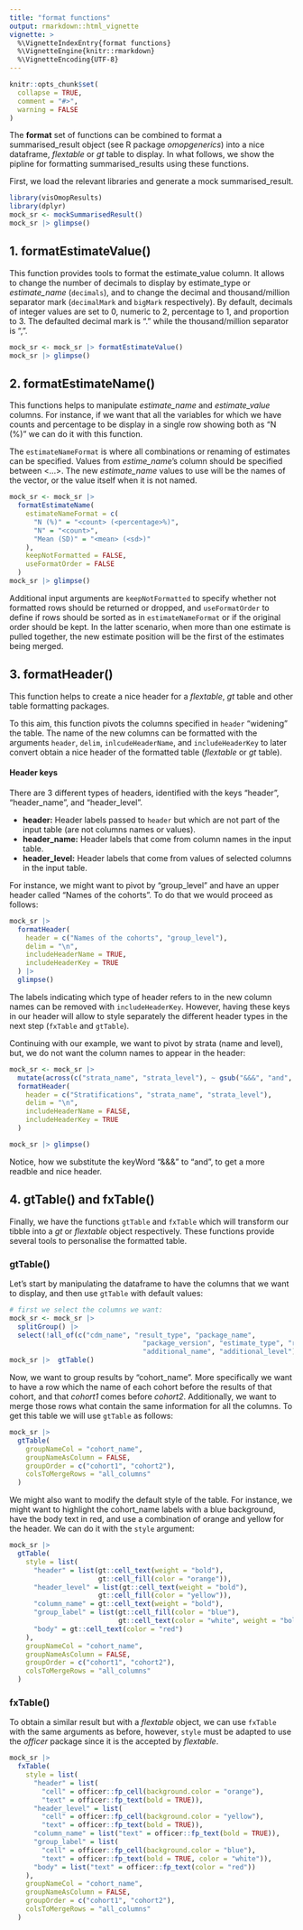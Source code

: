 ```yaml
---
title: "format functions"
output: rmarkdown::html_vignette
vignette: >
  %\VignetteIndexEntry{format functions}
  %\VignetteEngine{knitr::rmarkdown}
  %\VignetteEncoding{UTF-8}
---
```


```r
knitr::opts_chunk$set(
  collapse = TRUE,
  comment = "#>",
  warning = FALSE
)
```

The **format** set of functions can be combined to format a summarised_result object (see R package *omopgenerics*) into a nice dataframe, *flextable* or *gt* table to display. In what follows, we show the pipline for formatting summarised_results using these functions.

First, we load the relevant libraries and generate a mock summarised_result.

```r
library(visOmopResults)
library(dplyr)
mock_sr <- mockSummarisedResult()
mock_sr |> glimpse()
```

## 1. formatEstimateValue()
This function provides tools to format the estimate_value column. It allows to change the number of decimals to display by estimate_type or *estimate_name* (`decimals`), and to change the decimal and thousand/million separator mark (`decimalMark` and `bigMark` respectively). By default,
decimals of integer values are set to 0, numeric to 2, percentage to 1, and proportion to 3. The defaulted decimal mark is "." while the thousand/million separator is ",".

```r
mock_sr <- mock_sr |> formatEstimateValue()
mock_sr |> glimpse()
```

## 2. formatEstimateName()
This functions helps to manipulate *estimate_name* and *estimate_value* columns. For instance, if we want that all the variables for which we have counts and percentage to be display in a single row showing both as "N (%)" we can do it with this function. 

The `estimateNameFormat` is where all combinations or renaming of estimates can be specified. Values from *estime_name*'s column should be specified between <...>. The new *estimate_name* values to use will be the names of the vector, or the value itself when it is not named. 

```r
mock_sr <- mock_sr |> 
  formatEstimateName(
    estimateNameFormat = c(
      "N (%)" = "<count> (<percentage>%)", 
      "N" = "<count>",
      "Mean (SD)" = "<mean> (<sd>)"
    ),
    keepNotFormatted = FALSE,
    useFormatOrder = FALSE
  )
mock_sr |> glimpse()
```

Additional input arguments are `keepNotFormatted` to specify whether not formatted rows should be returned or dropped, and `useFormatOrder` to define if rows should be sorted as in `estimateNameFormat` or if the original order should be kept. In the latter scenario, when more than one estimate is pulled together, the new estimate position will be the first of the estimates being merged.



## 3. formatHeader()

This function helps to create a nice header for a *flextable*, *gt* table and other table formatting packages.

To this aim, this function pivots the columns specified in `header` "widening" the table.  The name of the new columns can be formatted with the arguments `header`, `delim`, `inlcudeHeaderName`, and `includeHeaderKey` to later convert obtain a nice header of the formatted table (*flextable* or *gt* table).

#### Header keys

There are 3 different types of headers, identified with the keys "header", "header_name", and "header_level".

- **header:** Header labels passed to `header` but which are not part of the input table (are not columns names or values).
- **header_name:** Header labels that come from column names in the input table.
- **header_level:** Header labels that come from values of selected columns in the input table.

For instance, we might want to pivot by "group_level" and have an upper header called "Names of the cohorts". To do that we would proceed as follows:

```r
mock_sr |>
  formatHeader(
    header = c("Names of the cohorts", "group_level"),
    delim = "\n",
    includeHeaderName = TRUE,
    includeHeaderKey = TRUE
  ) |>
  glimpse()
```

The labels indicating which type of header refers to in the new column names can be removed with `includeHeaderKey`. However, having these keys in our header will allow to style separately the different header types in the next step (`fxTable` and `gtTable`).

Continuing with our example, we want to pivot by strata (name and level), but, we do not want the column names to appear in the header:

```r
mock_sr <- mock_sr |>
  mutate(across(c("strata_name", "strata_level"), ~ gsub("&&&", "and", .x))) |>
  formatHeader(
    header = c("Stratifications", "strata_name", "strata_level"),
    delim = "\n",
    includeHeaderName = FALSE,
    includeHeaderKey = TRUE
  ) 

mock_sr |> glimpse()
```

Notice, how we substitute the keyWord "&&&" to "and", to get a more readble and nice header.

 

## 4. gtTable() and fxTable()

Finally, we have the functions `gtTable` and `fxTable` which will transform our tibble into a *gt* or *flextable* object respectively. These functions provide several tools to personalise the formatted table. 

### gtTable()
Let's start by manipulating the dataframe to have the columns that we want to display, and then use `gtTable` with default values:

```r
# first we select the columns we want:
mock_sr <- mock_sr |>
  splitGroup() |>
  select(!all_of(c("cdm_name", "result_type", "package_name", 
                                 "package_version", "estimate_type", "result_id",
                                 "additional_name", "additional_level"))) 
mock_sr |>  gtTable()
```

Now, we want to group results by "cohort_name". More specifically we want to have a row which the name of each cohort before the results of that cohort, and that *cohort1* comes before *cohort2*. Additionally, we want to merge those rows what contain the same information for all the columns. To get this table we will use `gtTable` as follows:

```r
mock_sr |>  
  gtTable(
    groupNameCol = "cohort_name",
    groupNameAsColumn = FALSE,
    groupOrder = c("cohort1", "cohort2"),
    colsToMergeRows = "all_columns"
  )
```


We might also want to modify the default style of the table. For instance, we might want to highlight the cohort_name labels with a blue background, have the body text in red, and use a combination of orange and yellow for the header. We can do it with the `style` argument:

```r
mock_sr |>  
  gtTable(
    style = list(
      "header" = list(gt::cell_text(weight = "bold"), 
                      gt::cell_fill(color = "orange")),
      "header_level" = list(gt::cell_text(weight = "bold"), 
                      gt::cell_fill(color = "yellow")),
      "column_name" = gt::cell_text(weight = "bold"),
      "group_label" = list(gt::cell_fill(color = "blue"),
                           gt::cell_text(color = "white", weight = "bold")),
      "body" = gt::cell_text(color = "red")
    ),
    groupNameCol = "cohort_name",
    groupNameAsColumn = FALSE,
    groupOrder = c("cohort1", "cohort2"),
    colsToMergeRows = "all_columns"
  )
```



### fxTable()
To obtain a similar result but with a *flextable* object, we can use `fxTable` with the same arguments as before, however, `style` must be adapted to use the *officer* package since it is the accepted by *flextable*.

```r
mock_sr |>  
  fxTable(
    style = list(
      "header" = list(
        "cell" = officer::fp_cell(background.color = "orange"),
        "text" = officer::fp_text(bold = TRUE)),
      "header_level" = list(
        "cell" = officer::fp_cell(background.color = "yellow"),
        "text" = officer::fp_text(bold = TRUE)),
      "column_name" = list("text" = officer::fp_text(bold = TRUE)),
      "group_label" = list(
        "cell" = officer::fp_cell(background.color = "blue"),
        "text" = officer::fp_text(bold = TRUE, color = "white")),
      "body" = list("text" = officer::fp_text(color = "red"))
    ),
    groupNameCol = "cohort_name",
    groupNameAsColumn = FALSE,
    groupOrder = c("cohort1", "cohort2"),
    colsToMergeRows = "all_columns"
  )
```
